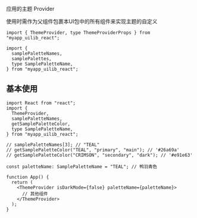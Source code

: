 
<Meta of={Stories} />

<Title>\<ThemeProvider></Title>

<Subtitle>应用的主题 Provider</Subtitle>

使用时需作为父组件包裹本UI包中的所有组件来实现主题的自定义

```tsx
import { ThemeProvider, type ThemeProviderProps } from "myapp_uilib_react";
```

```tsx
import {
  samplePaletteNames,
  samplePalettes,
  type SamplePaletteName,
} from "myapp_uilib_react";
```

<Controls />

## 基本使用

<Story of={Stories.BaseExample} />

```tsx
import React from "react";
import {
  ThemeProvider,
  samplePaletteNames,
  getSamplePaletteColor,
  type SamplePaletteName,
} from "myapp_uilib_react";

// samplePaletteNames[3]; // "TEAL"
// getSamplePaletteColor("TEAL", "primary", "main"); // '#26a69a'
// getSamplePaletteColor("CRIMSON", "secondary", "dark"); // '#e91e63'

const paletteName: SamplePaletteName = "TEAL"; // 鸭羽青色

function App() {
  return (
    <ThemeProvider isDarkMode={false} paletteName={paletteName}>
      // 其他组件
    </ThemeProvider>
  );
}
```
